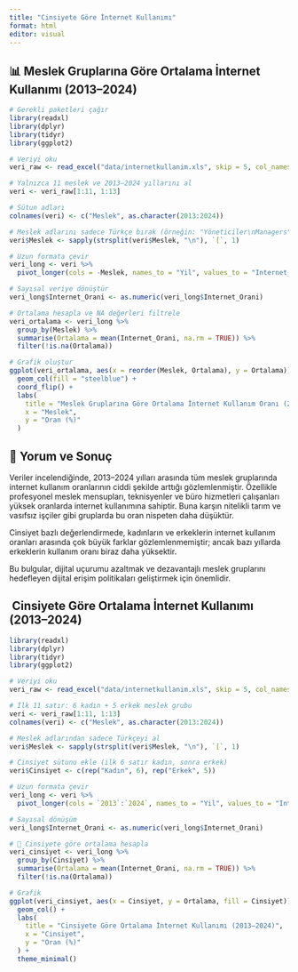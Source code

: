 ```yaml
---
title: "Cinsiyete Göre İnternet Kullanımı"
format: html
editor: visual
---
```


## 📊 Meslek Gruplarına Göre Ortalama İnternet Kullanımı (2013–2024)

```r
# Gerekli paketleri çağır
library(readxl)
library(dplyr)
library(tidyr)
library(ggplot2)

# Veriyi oku
veri_raw <- read_excel("data/internetkullanim.xls", skip = 5, col_names = FALSE)

# Yalnızca 11 meslek ve 2013–2024 yıllarını al
veri <- veri_raw[1:11, 1:13]

# Sütun adları
colnames(veri) <- c("Meslek", as.character(2013:2024))

# Meslek adlarını sadece Türkçe bırak (örneğin: "Yöneticiler\nManagers" → "Yöneticiler")
veri$Meslek <- sapply(strsplit(veri$Meslek, "\n"), `[`, 1)

# Uzun formata çevir
veri_long <- veri %>%
  pivot_longer(cols = -Meslek, names_to = "Yil", values_to = "Internet_Orani")

# Sayısal veriye dönüştür
veri_long$Internet_Orani <- as.numeric(veri_long$Internet_Orani)

# Ortalama hesapla ve NA değerleri filtrele
veri_ortalama <- veri_long %>%
  group_by(Meslek) %>%
  summarise(Ortalama = mean(Internet_Orani, na.rm = TRUE)) %>%
  filter(!is.na(Ortalama))

# Grafik oluştur
ggplot(veri_ortalama, aes(x = reorder(Meslek, Ortalama), y = Ortalama)) +
  geom_col(fill = "steelblue") +
  coord_flip() +
  labs(
    title = "Meslek Gruplarına Göre Ortalama İnternet Kullanım Oranı (2013–2024)",
    x = "Meslek",
    y = "Oran (%)"
  )
```

## 📝 Yorum ve Sonuç

Veriler incelendiğinde, 2013–2024 yılları arasında tüm meslek gruplarında internet kullanım oranlarının ciddi şekilde arttığı gözlemlenmiştir. Özellikle profesyonel meslek mensupları, teknisyenler ve büro hizmetleri çalışanları yüksek oranlarda internet kullanımına sahiptir. Buna karşın nitelikli tarım ve vasıfsız işçiler gibi gruplarda bu oran nispeten daha düşüktür.

Cinsiyet bazlı değerlendirmede, kadınların ve erkeklerin internet kullanım oranları arasında çok büyük farklar gözlemlenmemiştir; ancak bazı yıllarda erkeklerin kullanım oranı biraz daha yüksektir.

Bu bulgular, dijital uçurumu azaltmak ve dezavantajlı meslek gruplarını hedefleyen dijital erişim politikaları geliştirmek için önemlidir.

## ️ Cinsiyete Göre Ortalama İnternet Kullanımı (2013–2024)

```r
library(readxl)
library(dplyr)
library(tidyr)
library(ggplot2)

# Veriyi oku
veri_raw <- read_excel("data/internetkullanim.xls", skip = 5, col_names = FALSE)

# İlk 11 satır: 6 kadın + 5 erkek meslek grubu
veri <- veri_raw[1:11, 1:13]
colnames(veri) <- c("Meslek", as.character(2013:2024))

# Meslek adlarından sadece Türkçeyi al
veri$Meslek <- sapply(strsplit(veri$Meslek, "\n"), `[`, 1)

# Cinsiyet sütunu ekle (ilk 6 satır kadın, sonra erkek)
veri$Cinsiyet <- c(rep("Kadın", 6), rep("Erkek", 5))

# Uzun formata çevir
veri_long <- veri %>%
  pivot_longer(cols = `2013`:`2024`, names_to = "Yil", values_to = "Internet_Orani")

# Sayısal dönüşüm
veri_long$Internet_Orani <- as.numeric(veri_long$Internet_Orani)

# 🔹 Cinsiyete göre ortalama hesapla
veri_cinsiyet <- veri_long %>%
  group_by(Cinsiyet) %>%
  summarise(Ortalama = mean(Internet_Orani, na.rm = TRUE)) %>%
  filter(!is.na(Ortalama))

# Grafik
ggplot(veri_cinsiyet, aes(x = Cinsiyet, y = Ortalama, fill = Cinsiyet)) +
  geom_col() +
  labs(
    title = "Cinsiyete Göre Ortalama İnternet Kullanımı (2013–2024)",
    x = "Cinsiyet",
    y = "Oran (%)"
  ) +
  theme_minimal()

```
